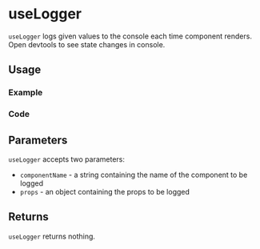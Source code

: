 

<Meta of={allStories} />

# useLogger

`useLogger` logs given values to the console each time component renders. Open devtools to see state changes in console.

## Usage

### Example

<Canvas of={allStories.Usage} />

### Code

<Source of={allStories.Usage} />

## Parameters

`useLogger` accepts two parameters:

- `componentName` - a string containing the name of the component to be logged
- `props` - an object containing the props to be logged

## Returns

`useLogger` returns nothing.
